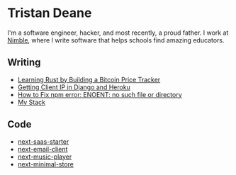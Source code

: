 <h1 className="font-medium pt-12">Tristan Deane</h1>

I'm a software engineer, hacker, and most recently, a proud father. I work at [Nimble](/work), where I write software that helps schools find amazing educators.

## Writing

- [Learning Rust by Building a Bitcoin Price Tracker](/posts/rust-bitcoin-price-tracker)
- [Getting Client IP in Django and Heroku](/posts/getting-client-ip-in-django-and-heroku)
- [How to Fix npm error: ENOENT: no such file or directory](/posts/fix-npm-error-enoent-no-such-file)
- [My Stack](/posts/stack)

## Code

- [next-saas-starter](https://github.com/leerob/next-saas-starter)
- [next-email-client](https://github.com/leerob/next-email-client)
- [next-music-player](https://github.com/leerob/next-music-player)
- [next-minimal-store](https://github.com/leerob/next-minimal-store)

